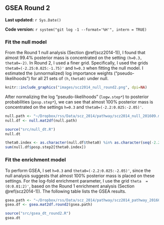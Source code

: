 ## GSEA Round 2 {#scz2014-2}

**Last updated:** `r Sys.Date()`

**Code version:** `r system("git log -1 --format='%H'", intern = TRUE)`

### Fit the null model

From the Round 1 null analysis (Section \@ref(scz2014-1)), I found that almost 99.4% posterior mass is concentrated on the setting `(h=0.3, theta0=-2)`. In Round 2, I used a finer grid. Specifically, I used the grids `theta0=(-2.25:0.025:-1.75)'` and `h=0.3` when fitting the null model. I estimated the (unnormalized) log importance weights ("pseudo-likelihoods") for all 21 sets of `(h,theta0)` under null. 

```r
knitr::include_graphics("images/scz2014_null_round2.png", dpi=NA)
```

After normalizing the log "pseudo-likelihoods" (`logw.step*`) to posterior probabilities (`posp.step*`), we can see that almost 100% posterior mass is concentrated on the settings `h=0.3` and `theta0=(-2.2:0.025:-2.05)'`.
```r
null.path <- "~/Dropbox/rss/Data/scz_2014/pathway/scz2014_null_201609.mat"
null.df <- null.mat2df(null.path)
```

```r
source("src/null_dt.R")
null.dt
```

```r
theta0.index <- as.character(null.df$theta0) %in% as.character(seq(-2.2,-2.05,by=0.025)) 
sum(null.df$posp.step2[theta0.index]) 
```

### Fit the enrichment model

To perform GSEA, I set `h=0.3` and `theta0=(-2.2:0.025:-2.05)'`, since the null analysis suggests that almost 100% posterior mass is placed on these settings. For the log-fold enrichment parameter, I use the grid `theta  = (0:0.01:2)'`, based on the Round 1 enrichment analysis (Section \@ref(scz2014-1)). The following table lists the GSEA results. 
```r
gsea.path <- "~/Dropbox/rss/Data/scz_2014/pathway/scz2014_pathway_201609.mat"
gsea.df <- gsea.mat2df.round2(gsea.path) 
```

```r
source("src/gsea_dt_round2.R")
gsea.dt
```